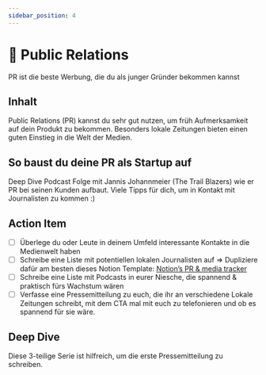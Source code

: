 ```yaml
---
sidebar_position: 4
---
```


# 💬 Public Relations

<Admonition type="info" icon="📍">
  PR ist die beste Werbung, die du als junger Gründer bekommen kannst
</Admonition>

## Inhalt

Public Relations (PR) kannst du sehr gut nutzen, um früh Aufmerksamkeit auf dein Produkt zu bekommen. Besonders lokale Zeitungen bieten einen guten Einstieg in die Welt der Medien.

## So baust du deine PR als Startup auf

Deep Dive Podcast Folge mit Jannis Johannmeier (The Trail Blazers) wie er PR bei seinen Kunden aufbaut.
Viele Tipps für dich, um in Kontakt mit Journalisten zu kommen :)

<Spotify source="https://open.spotify.com/episode/61NlCEBMRrNy3g22DMhcjO" />

## Action Item

- [ ] Überlege du oder Leute in deinem Umfeld interessante Kontakte in die Medienwelt haben
- [ ] Schreibe eine Liste mit potentiellen lokalen Journalisten auf
      ⇒ Dupliziere dafür am besten dieses Notion Template: [Notion’s PR & media tracker](https://www.notion.so/Notion-s-PR-media-tracker-d9123763f336402b8c64db225b792edc?pvs=21)
- [ ] Schreibe eine Liste mit Podcasts in eurer Niesche, die spannend & praktisch fürs Wachstum wären
- [ ] Verfasse eine Pressemitteilung zu euch, die ihr an verschiedene Lokale Zeitungen schreibt, mit dem CTA mal mit euch zu telefonieren und ob es spannend für sie wäre.

## Deep Dive

Diese 3-teilige Serie ist hilfreich, um die erste Pressemitteilung zu schreiben.

<TwoColumns>
  <YouTube videoId="PgDSxeOJtOM" />
  <YouTube videoId="WCbETuZckVw" />
  <YouTube videoId="Zdh6Zv5nsdg" />
</TwoColumns>
